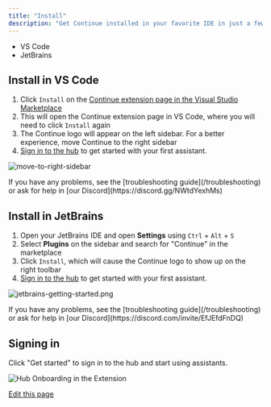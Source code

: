 ```yaml
---
title: "Install"
description: "Get Continue installed in your favorite IDE in just a few steps."
---
```


* VS Code
* JetBrains

## Install in VS Code[​](#install-in-vs-code "Direct link to Install in VS Code")

1. Click `Install` on the [Continue extension page in the Visual Studio Marketplace](https://marketplace.visualstudio.com/items?itemName=Continue.continue)
2. This will open the Continue extension page in VS Code, where you will need to click `Install` again
3. The Continue logo will appear on the left sidebar. For a better experience, move Continue to the right sidebar
4. [Sign in to the hub](#signing-in) to get started with your first assistant.

![move-to-right-sidebar](/images/move-to-right-sidebar-b2d315296198e41046fc174d8178f30a.gif)

<Info>
  If you have any problems, see the [troubleshooting guide](/troubleshooting) or ask for help in [our Discord](https://discord.gg/NWtdYexhMs)
</Info>

## Install in JetBrains[​](#install-in-jetbrains "Direct link to Install in JetBrains")

1. Open your JetBrains IDE and open **Settings** using `Ctrl` + `Alt` + `S`
2. Select **Plugins** on the sidebar and search for "Continue" in the marketplace
3. Click `Install`, which will cause the Continue logo to show up on the right toolbar
4. [Sign in to the hub](#signing-in) to get started with your first assistant.

![jetbrains-getting-started.png](/images/getting-started/images/jetbrains-getting-started-d62b7edee1cdd58508c5075faf285955.png)

<Info>
  If you have any problems, see the [troubleshooting guide](/troubleshooting) or ask for help in [our Discord](https://discord.com/invite/EfJEfdFnDQ)
</Info>

## Signing in[​](#signing-in "Direct link to Signing in")

Click "Get started" to sign in to the hub and start using assistants.

![Hub Onboarding in the Extension](/images/getting-started/images/hub-onboarding-card-81abd457b6d131c4b0aa89a5a6d647d3.png)

[Edit this page](https://github.com/continuedev/continue/tree/main/docs/docs/getting-started/install.md)
